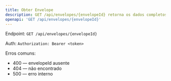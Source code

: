 ```yaml
---
title: Obter Envelope
description: GET /api/envelopes/{envelopeId} retorna os dados completos do envelope.
openapi: 'GET /api/envelopes/{envelopeId}'
---
```


Endpoint: `GET /api/envelopes/{envelopeId}`

Auth: `Authorization: Bearer <token>`

Erros comuns:
- 400 — envelopeId ausente
- 404 — não encontrado
- 500 — erro interno
